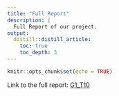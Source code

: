 ```yaml
---
title: "Full Report"
description: |
  Full Report of our project.
output: 
  distill::distill_article:
    toc: true
    toc_depth: 3
---
```


```r
knitr::opts_chunk$set(echo = TRUE)
```

Link to the full report: [G1_T10](https://drive.google.com/file/d/14lHqqYYWJ1egYlqnaZuVJiSmVdmBa6ny/view?usp=sharing)